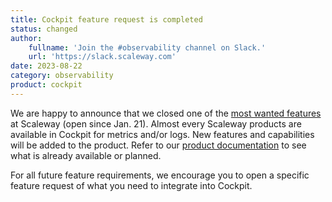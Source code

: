 ```yaml
---
title: Cockpit feature request is completed
status: changed
author:
    fullname: 'Join the #observability channel on Slack.'
    url: 'https://slack.scaleway.com'
date: 2023-08-22
category: observability
product: cockpit
---
```


We are happy to announce that we closed one of the [most wanted features](https://feature-request.scaleway.com/posts/38/log-centralization-and-management)  at Scaleway (open since Jan. 21).
Almost every Scaleway products are available in Cockpit for metrics and/or logs. New features and capabilities will be added to the product. Refer to our [product documentation](https://www.scaleway.com/en/docs/observability/cockpit/reference-content/cockpit-limitations/#product-integration-into-cockpit) to see what is already available or planned.

For all future feature requirements, we encourage you to open a specific feature request of what you need to integrate into Cockpit.

